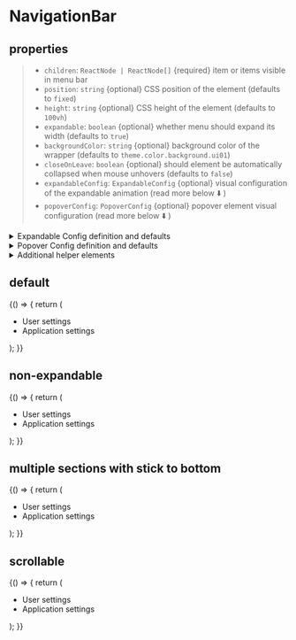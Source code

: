 
<Meta title="Components/NavigationBar" component={NavigationBar} />

# NavigationBar

## properties

> - `children`: `ReactNode | ReactNode[]` {required} item or items visible in menu bar
> - `position`: `string` {optional} CSS position of the element (defaults to `fixed`)
> - `height`: `string` {optional} CSS height of the element (defaults to `100vh`)
> - `expandable`: `boolean` {optional} whether menu should expand its width (defaults to `true`)
> - `backgroundColor`: `string` {optional} background color of the wrapper (defaults to `theme.color.background.ui01`)
> - `closeOnLeave`: `boolean` {optional} should element be automatically collapsed when mouse unhovers (defaults to `false`)
> - `expandableConfig`: `ExpandableConfig` {optional} visual configuration of the expandable animation (read more below ⬇️ )
> - `popoverConfig`: `PopoverConfig` {optional} popover element visual configuration (read more below ⬇️ )

<details>
  <summary style={{ color: "black" }}>Expandable Config definition and defaults</summary> 
  <strong style={{ color: "black" }}>definition</strong>

```js
type ExpandableConfig = {
  timingFunction?: "linear" | "ease" | "ease-in" | "ease-out" | "ease-in-out",
  duration?: string,
};
```

<strong style={{ color: "black" }}>defaults</strong>

```js
expandableConfig = {
  timingFunction: "linear",
  duration: "0.2s",
},
```

</details>
<details>
  <summary style={{ color: "black" }}>Popover Config definition and defaults</summary>
  <strong style={{ color: "black" }}>definition</strong>

```js
type PopoverConfig = {
  triggerOn: ExtendedPopoverAction,
  closeOn: ExtendedPopoverAction,
};
```

<strong style={{ color: "black" }}>defaults</strong>

```js
popoverConfig = {
  triggerOn: "hover",
  closeOn: "hover",
};
```

</details>
<details>
  <summary style={{ color: "black" }}>Additional helper elements</summary>
  <span style={{ color: "black" }}>For easier style management of the navigation bar we have shared the styling elements used in the demo</span>

<p style={{ color: "black" }}>Used to style whole layout of the nav bar</p>

```js
const ItemsContainer = styled.div`
  display: flex;
  flex-direction: column;
  justify-content: space-between;
  width: 100%;
  height: 100%;
`;
```

<p style={{ color: "black", marginBottom: 0 }}>
  Used to style single section that can group buttons in some logical manner
</p>
<p style={{ opacity: 0.75, marginTop: 0 }}>
  It enables user to push section to the bottom of the navigation bar (it is
  advised to have single container with `stickToBottom` set to `true`)
</p>

```js
const ItemsSection = styled.div<{ stickToBottom?: boolean }>`
  display: flex;
  flex-wrap: nowrap;
  flex-direction: column;
  row-gap: ${theme.spacing.spacing04};
  width: 100%;
  border-top: ${({ stickToBottom }) =>
    stickToBottom ? `solid 1px ${theme.color.border.border01}` : "inherit"};
  padding-top: ${({ stickToBottom }) =>
    stickToBottom ? theme.spacing.spacing03 : "0"};
  margin-top: ${({ stickToBottom }) =>
    stickToBottom ? theme.spacing.spacing06 : "0"};
`;
```

</details>

## default

<Canvas>
  <Story name="default" height="450px">
    {() => {
      return (
        <div style={{ height: "400px", position: "relative" }}>
          <NavigationBar position="absolute" height="100%">
            <ItemsContainer>
              <ItemsSection>
                <a href="https://www.nordcloud.com" target="_blank">
                  <MenuItem caption="Go to Nordcloud.com" icon="externalLink" />
                </a>
                <MenuItem caption="Dashboard" icon="dashboard" />
                <MenuItem caption="Applications" icon="application" />
                <MenuItem caption="Settings" icon="settings">
                  <ul
                    style={{
                      backgroundColor: "green",
                      padding: "0.5rem 1rem",
                      border: "solid 1px black",
                    }}
                  >
                    <li>User settings</li>
                    <li>Application settings</li>
                  </ul>
                </MenuItem>
                <MenuItem caption="Archive" icon="archive" />
              </ItemsSection>
            </ItemsContainer>
          </NavigationBar>
        </div>
      );
    }}
  </Story>
</Canvas>

## non-expandable

<Canvas>
  <Story name="non-expandable" height="450px">
    {() => {
      return (
        <div style={{ height: "400px", position: "relative" }}>
          <NavigationBar position="absolute" height="100%" expandable={false}>
            <ItemsContainer>
              <ItemsSection>
                <MenuItem caption="Dashboard" icon="dashboard" />
                <MenuItem caption="Applications" icon="application" />
                <MenuItem caption="Settings" icon="settings">
                  <ul
                    style={{
                      backgroundColor: "green",
                      padding: "0.5rem 1rem",
                      border: "solid 1px black",
                    }}
                  >
                    <li>User settings</li>
                    <li>Application settings</li>
                  </ul>
                </MenuItem>
                <MenuItem caption="Archive" icon="archive" />
              </ItemsSection>
            </ItemsContainer>
          </NavigationBar>
        </div>
      );
    }}
  </Story>
</Canvas>

## multiple sections with stick to bottom

<Canvas>
  <Story name="multiple-sections-with-stick-to-bottom" height="55px">
    {() => {
      return (
        <div style={{ height: "550px", position: "relative" }}>
          <NavigationBar position="absolute" height="100%">
            <ItemsContainer>
              <ItemsSection>
                <MenuItem caption="Dashboard" icon="dashboard" />
                <MenuItem caption="Applications" icon="application" />
                <MenuItem caption="Settings" icon="settings">
                  <ul
                    style={{
                      backgroundColor: "green",
                      padding: "0.5rem 1rem",
                      border: "solid 1px black",
                    }}
                  >
                    <li>User settings</li>
                    <li>Application settings</li>
                  </ul>
                </MenuItem>
              </ItemsSection>
              <ItemsSection>
                <MenuItem caption="KPIs" icon="chartAscending" />
                <MenuItem
                  caption="Reserved Instances"
                  icon="reservedInstances"
                />
                <MenuItem caption="Estate Records" icon="resource" />
              </ItemsSection>
              <ItemsSection stickToBottom>
                <MenuItem caption="Archive" icon="archive" />
              </ItemsSection>
            </ItemsContainer>
          </NavigationBar>
        </div>
      );
    }}
  </Story>
</Canvas>

## scrollable

<Canvas>
  <Story name="scrollable" height="450px">
    {() => {
      return (
        <div style={{ height: "400px", width: "200px", position: "relative" }}>
          <NavigationBar position="absolute" height="100%">
            <ItemsContainer>
              <ItemsSection>
                <MenuItem caption="Dashboard" icon="dashboard" />
                <MenuItem caption="Applications" icon="application" />
                <MenuItem caption="Settings" icon="settings">
                  <ul
                    style={{
                      backgroundColor: "green",
                      padding: "0.5rem 1rem",
                      border: "solid 1px black",
                    }}
                  >
                    <li>User settings</li>
                    <li>Application settings</li>
                  </ul>
                </MenuItem>
                <MenuItem caption="KPIs" icon="chartAscending" />
                <MenuItem
                  caption="Reserved Instances"
                  icon="reservedInstances"
                />
                <MenuItem caption="Estate Records" icon="resource" />
                <MenuItem caption="Cloud Accounts" icon="cloud" />
              </ItemsSection>
              <ItemsSection stickToBottom>
                <MenuItem caption="Archive" icon="archive" />
              </ItemsSection>
            </ItemsContainer>
          </NavigationBar>
        </div>
      );
    }}
  </Story>
</Canvas>
